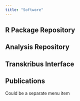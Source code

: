 ```yaml
---
title: "Software"
---
```


## R Package Repository



## Analysis Repository


## Transkribus Interface


## Publications

Could be a separate menu item 

